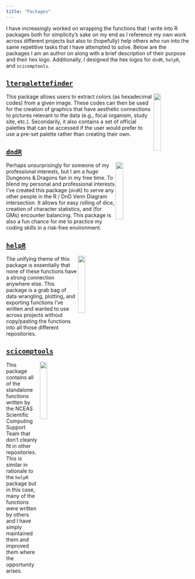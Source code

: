 ```yaml
---
title: "Packages"
---
```


I have increasingly worked on wrapping the functions that I write into R packages both for simplicity's sake on my end as I reference my own work across different projects but also to (hopefully) help others who run into the same repetitive tasks that I have attempted to solve. Below are the packages I am an author on along with a brief description of their purpose and their hex logo. Additionally, I designed the hex logos for `dndR`, `helpR`, and `scicomptools`.

## [`lterpalettefinder`](https://github.com/lter/lterpalettefinder#readme)

<img src="images/hex_lterpalettefinder.png" width="20%" align="right"/>

This package allows users to extract colors (as hexadecimal codes) from a given image. These codes can then be used for the creation of graphics that have aesthetic connections to pictures relevant to the data (e.g., focal organism, study site, etc.). Secondarily, it also contains a set of official palettes that can be accessed if the user would prefer to use a pre-set palette rather than creating their own.

## [`dndR`](https://github.com/njlyon0/dndR#readme)

<img src="images/hex_dndR.png" width="20%" align="right"/>

Perhaps unsurprisingly for someone of my professional interests, but I am a *huge* Dungeons & Dragons fan in my free time. To blend my personal and professional interests I've created this package (`dndR`) to serve any other people in the R / DnD Venn Diagram intersection. It allows for easy rolling of dice, creation of character statistics, and (for GMs) encounter balancing. This package is also a fun chance for me to practice my coding skills in a risk-free environment.

## [`helpR`](https://github.com/njlyon0/helpR#readme)

<img src="images/hex_helpR.png" width="20%" align="right"/>

The unifying theme of this package is essentially that none of these functions have a strong connection anywhere else. This package is a grab bag of data wrangling, plotting, and exporting functions I've written and wanted to use across projects without copy/pasting the functions into all those different repositories.

## [`scicomptools`](https://github.com/NCEAS/scicomptools#readme)

<img src="images/hex_scicomptools.png" width="20%" align="right"/>

This package contains all of the standalone functions written by the NCEAS Scientific Computing Support Team that don't cleanly fit in other repositories. This is similar in rationale to the `helpR` package but in this case, many of the functions were written by others and I have simply maintained them and improved them where the opportunity arises.
